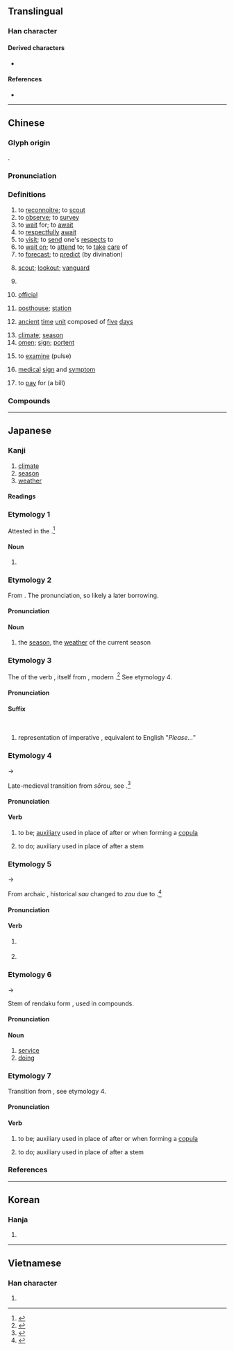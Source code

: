 {{character info/new}}
{{also|侯}}
==Translingual==
{{stroke order|stroke=9}}

===Han character===
{{Han char|rn=9|rad=人|as=08|sn=10|four=27234|canj=OLNK|ids=⿲亻丨⿳𠃍一矢,⿲亻丨⿳乛一矢}}

====Derived characters====
* {{l|mul|[[𤠣]], [[𥱌]], [[𦃺]], [[𩌖]], [[𩺟]], [[𬑟]], [[𬫺]]}}

====References====
* {{Han ref|kx=0108.040|dkj=00775|dj=0229.150|hdz=10178.050|uh=5019|ud=20505|bh=ADD4|bd=44500}}

----

==Chinese==
{{zh-forms|alt=𠋫,𠊱}}

===Glyph origin===
{{Han etym}}
{{Han compound|人|alt1=亻|矦|ls=psc|c1=s|c2=p}}.

===Pronunciation===
{{zh-pron
|m=hòu
|c=hau6
|h=pfs=heu
|md=hâiu
|mn=qz:hiō/tw,xm,zz:hō͘/hāu
|mn_note=hiō/hō͘ - literary; hāu - vernacular
|w=3hheu
|mc=y
|oc=y
|cat=v,n
}}

===Definitions===
{{zh-hanzi}}

# to [[reconnoitre]]; to [[scout]]
# to [[observe]]; to [[survey]]
# to [[wait]] for; to [[await]]
# to [[respectfully]] [[await]]
# to [[visit]]; to [[send]] one's [[respect]]s to
# to [[wait on]]; to [[attend]] to; to [[take]] [[care]] of
# to [[forecast]]; to [[predict]] (by divination)
# {{lb|zh|historical}} [[scout]]; [[lookout]]; [[vanguard]]
# {{lb|zh|historical}} {{zh-alt-form|堠|[[fortress]]}}
# {{lb|zh|historical}} [[official]]
# {{lb|zh|historical}} [[posthouse]]; [[station]]
# {{lb|zh|historical}} [[ancient]] [[time]] [[unit]] composed of [[five]] [[day]]s
# [[climate]]; [[season]]
# [[omen]]; [[sign]]; [[portent]]
# {{lb|zh|TCM}} to [[examine]] (pulse)
# {{lb|zh|TCM}} [[medical]] [[sign]] and [[symptom]]
# {{lb|zh|dialectal}} to [[pay]] for (a bill)

===Compounds===
{{zh-der|季候|候光|候選人|候蟲|久候|兆候|候教|候選|候溫|候機室|候場|候鳥|候賬|候用|候問|候旨|候補|恭候|三部九候|佇候|徵候|候車室|回候|堂候官|小時候|全天候|候診室|存候|候人|問候|寒帶氣候|候審|候館|候診|守候|季風氣候|侍候|不候|失候|天候|候脈|夏候鳥|少候|大氣候|候缺|伺候|官員祇候|乾燥氣候|候鴈|候車|俟候|占候|症候群|病候|成氣候|拱候|有時候|望候|承顏候色|氣候順化|沙漠氣候|海洋氣候|時候|稍候|烽候|拜候|祗候人|祗候|火候|症候|物候|摸氣候|斬監候|測候|癥候|斥候|氣候|氣候學|極地氣候|探候|聽候發落|風候|風雲氣候|虞候|等候|立候|節候|聽候|黃梅時候|鵠候|麥候|順候|靜候|迎候|苔原氣候|高地氣候|警候|聽候官身|過時不候|這時候|診候|證候|臺候|覘候|草原氣候}}

----

==Japanese==

===Kanji===
{{ja-kanji|grade=4|rs=人08}}

# [[climate]]
# [[season]]
# [[weather]]

====Readings====
{{ja-readings
|goon=ぐ
|kanon=こう
|kun=そうろ.う-<さうらふ-, うかが-う<うかが-ふ, さぶら-う<さぶら-ふ
|nanori=きざす
}}

===Etymology 1===
{{ja-kanjitab|うかみ|yomi=k}}
Attested in the ''{{w|Nihon Shoki}}''.<ref name=DJR>{{R:Daijirin}}</ref> 

====Noun====
{{ja-noun|うかみ}}
# {{lb|ja|obsolete|sort=うかみ}} {{alternative spelling of|lang=ja|窺見||[[lookout]], [[scout]]}}

===Etymology 2===
{{ja-kanjitab|こう|yomi=o}}

From {{der|ja|ltc|sort=こう|-}} {{ltc-l|候}}. The ''{{ll|ja|漢音|kan'on}}'' pronunciation, so likely a later borrowing.

====Pronunciation====
{{ja-pron|y=kan|こう|acc=1|acc_ref=DJR}}

====Noun====
{{ja-noun|こう}}

# {{lb|ja|literary|sort=こう}} the [[season]], the [[weather]] of the current season

===Etymology 3===
{{ja-kanjitab|そい|yomi=k}}
{{ja-kanjitab|そえ|yomi=k}}
The {{m|ja|命令形|tr=meireikei||imperative forms}} of the verb {{ja-r|そう}}, itself from {{ja-l||さうへ}}, modern {{ja-l|そうえ}}.<ref name=DJR>{{R:Daijirin}}</ref> See etymology 4.

====Pronunciation====
{{ja-pron|y=k|そい|そえ}}

====Suffix====
{{ja-pos|suffix|そい|hhira=そひ}}<br/>{{ja-pos|suffix|そえ|hhira=そへ}}
# {{lb|ja|archaic|informal|sort=そい}} representation of imperative {{m|ja|[[お]]…[[なさい]]|tr=o- ... nasai}}, equivalent to English "''Please...''"

===Etymology 4===
{{ja-kanjitab|そう|yomi=k}}
{{IPAchar|/sau/}} → {{IPAchar|/sou/}}

Late-medieval transition from ''sōrou'', see {{ja-l|候う}}.<ref name=DJR>{{R:Daijirin}}</ref> 

====Pronunciation====
{{ja-pron|y=k|そ.う}}

====Verb====
{{ja-verb|そ.う|hhira=さう}}
# {{lb|ja|archaic|sort=そう}} to be; [[auxiliary]] used in place of {{m|ja|ある|-ある}} after {{ja-l|で}} or {{ja-l|に}} when forming a [[copula]]
# {{lb|ja|archaic|sort=そう}} to do; auxiliary used in place of {{m|ja|ます|-ます}} after a {{m|ja||-ます}} stem

===Etymology 5===
{{ja-kanjitab|ぞう|yomi=k}}
{{IPAchar|/zau/}} → {{IPAchar|/d͡zou/}}

From archaic {{m|ja|[[に]][[候]]|tr=...ni zau}}, historical ''sau'' changed to ''zau'' due to {{ja-rendaku|sort=そう}}.<ref name=DJR>{{R:Daijirin}}</ref> 

====Pronunciation====
{{ja-pron|y=k|ぞ.う}}

====Verb====
{{ja-verb|ぞう|hhira=ざう}}
# {{lb|ja|archaic|informal|sort=そう}} {{synonym of|lang=ja|です||to be}}
# {{lb|ja|archaic|formal|sort=そう}} {{synonym of|lang=ja|[[で]][[ございます]]||to be}}

===Etymology 6===
{{ja-kanjitab|ぞうろ|yomi=k}}
{{IPAchar|/zauro/}} → {{IPAchar|/d͡zoːro/}}

Stem of rendaku form {{m|ja|候う|tr=zōrou}}, used in compounds. {{rfv-etymology|ja}}

====Pronunciation====
{{ja-pron|y=k|ぞうろ}}

====Noun====
{{ja-noun|ぞうろ|hhira=ざうろ}}
# [[service]]
# [[doing]]

===Etymology 7===
{{ja-kanjitab|そろ|yomi=k}}
Transition from {{m|ja|候う|tr=sōrou}}, see etymology 4.

====Pronunciation====
{{ja-pron|y=k|そろ}}

====Verb====
{{ja-verb|そろ}}
# {{lb|ja|archaic|sort=そろ}} to be; auxiliary used in place of {{m|ja|ある|-ある}} after {{ja-l|で}} or {{ja-l|に}} when forming a [[copula]]
# {{lb|ja|archaic|sort=そろ}} to do; auxiliary used in place of {{m|ja|ます|-ます}} after a {{m|ja||-ます}} stem

===References===
<references/>

----

==Korean==

===Hanja===
{{ko-hanja|hangeul=후}}

# {{defn|lang=ko|sort=人08}}

----

==Vietnamese==

===Han character===
{{vi-hantu|[[hầu]], [[hậu]], [[thoắng]]|rs=人08}}

# {{defn|lang=vi|sort=人08}}
